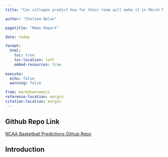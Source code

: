 ```yaml
---
title: "Can colleges predict how far their team will make it in March Madness? Modeling with real NCAA Baskeball data"

author: "Chelsea Nelon"

pagetitle: "Memo Report"

date: today

format:
  html:
    toc: true
    toc-location: left
    embed-resources: true
    
execute:
  echo: false
  warning: false

from: markdown+emoji 
reference-location: margin
citation-location: margin
---
```


::: {.callout-tip icon="false"}
## Github Repo Link

[NCAA Basketball Predictions Github Repo](https://github.com/chelseanelson/ncaa-basketball-predictions)
:::


## Introduction

